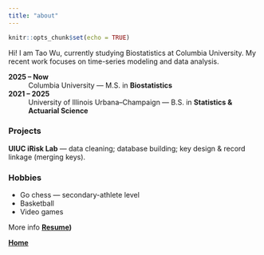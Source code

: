 ```yaml
---
title: "about"
---
```


```r
knitr::opts_chunk$set(echo = TRUE)
```

Hi! I am Tao Wu, currently studying Biostatistics at Columbia University. My recent work focuses on time-series modeling and data analysis.

**2025 – Now**  
: Columbia University — M.S. in **Biostatistics**

**2021 – 2025**  
: University of Illinois Urbana–Champaign — B.S. in **Statistics & Actuarial Science**

### Projects
**UIUC iRisk Lab** — data cleaning; database building; key design & record linkage (merging keys).

### Hobbies
- Go chess — secondary-athlete level  
- Basketball  
- Video games

More info **[Resume](resume.pdf))** 

**[Home](index.html)**
